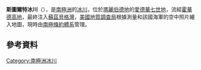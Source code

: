 {{coord|77|29|S|151|25|W|display=title}}

'''斯圖爾特冰川'''（{{lang-en|Stewart Glacier}}），是[[南極洲|南極洲]]的[[冰川|冰川]]，位於[[瑪麗伯德地|瑪麗伯德地]]的[[愛德華七世地|愛德華七世地]]，流經[[霍華德高地|霍華德高地]]，最終注入[[蘇茲貝格灣|蘇茲貝格灣]]，[[美國地質調查局|美國地質調查局]]根據測量和該國海軍的空中照片繪入地圖，現時由[[南極條約體系|南極條約體系]]管理。

==參考資料==
{{usgs-gazetteer}}

{{Antarctica-geo-stub}}
[[Category:南極洲冰川|Category:南極洲冰川]]